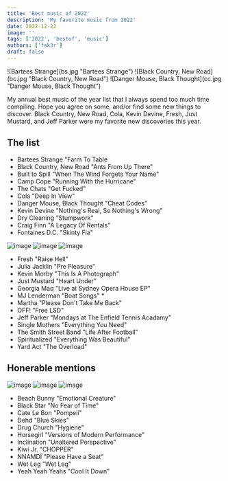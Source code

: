 ```yaml
---
title: 'Best music of 2022'
description: 'My favorite music from 2022'
date: 2022-12-22
image: ''
tags: ['2022', 'bestof', 'music']
authors: ['fak3r']
draft: false
---
```


<div class="grid" markdown>
  ![Bartees Strange](bs.jpg "Bartees Strange") ![Black Country, New Road](bc.jpg
  "Black Country, New Road") ![Danger Mouse, Black Thought](cc.jpg "Danger
  Mouse, Black Thought")
</div>

My annual best music of the year list that I always spend too much time compiling. Hope you agree on some, and/or find some new things to discover. Black Country, New Road, Cola, Kevin Devine, Fresh, Just Mustard, and Jeff Parker were my favorite new discoveries this year.

## The list

- Bartees Strange "Farm To Table
- Black Country, New Road "Ants From Up There"
- Built to Spill "When The Wind Forgets Your Name"
- Camp Cope "Running With the Hurricane"
- The Chats "Get Fucked"
- Cola "Deep In View"
- Danger Mouse, Black Thought "Cheat Codes"
- Kevin Devine "Nothing's Real, So Nothing's Wrong"
- Dry Cleaning "Stumpwork"
- Craig Finn "A Legacy Of Rentals"
- Fontaines D.C. "Skinty Fia"

![image](gm.jpg)
![image](ss.jpg)
![image](sm.jpg)

- Fresh "Raise Hell"
- Julia Jacklin "Pre Pleasure"
- Kevin Morby "This Is A Photograph"
- Just Mustard "Heart Under"
- Georgia Maq "Live at Sydney Opera House EP"
- MJ Lenderman "Boat Songs" \*
- Martha "Please Don't Take Me Back"
- OFF! "Free LSD"
- Jeff Parker "Mondays at The Enfield Tennis Acadamy"
- Single Mothers "Everything You Need"
- The Smith Street Band "Life After Football"
- Spiritualized "Everything Was Beautiful"
- Yard Act "The Overload"

## Honerable mentions

![image](dc.jpg)
![image](in.jpg)
![image](nn.jpg)

- Beach Bunny "Emotional Creature"
- Black Star "No Fear of Time"
- Cate Le Bon "Pompeii"
- Dehd "Blue Skies"
- Drug Church "Hygiene"
- Horsegirl "Versions of Modern Performance"
- Inclination "Unaltered Perspective"
- Kiwi Jr. "CHOPPER"
- NNAMDÏ "Please Have a Seat"
- Wet Leg "Wet Leg"
- Yeah Yeah Yeahs "Cool It Down"
